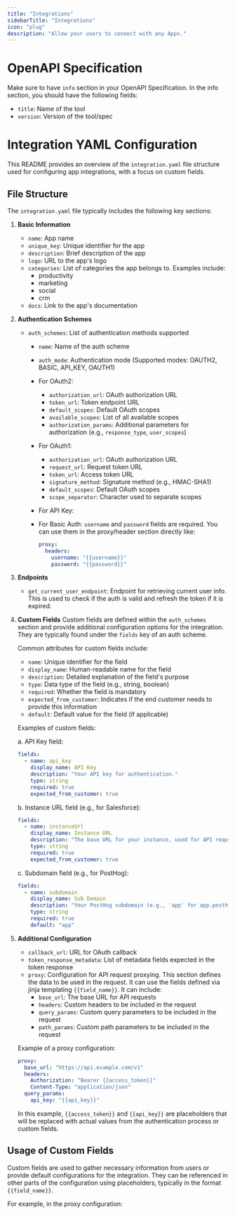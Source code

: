 ```yaml
---
title: "Integrations"
sidebarTitle: "Integrations"
icon: "plug"
description: "Allow your users to connect with any Apps."
---
```


# OpenAPI Specification

Make sure to have `info` section in your OpenAPI Specification. In the info section, you should have the following fields:
- `title`: Name of the tool
- `version`: Version of the tool/spec

# Integration YAML Configuration

This README provides an overview of the `integration.yaml` file structure used for configuring app integrations, with a focus on custom fields.

## File Structure

The `integration.yaml` file typically includes the following key sections:

1. **Basic Information**
   - `name`: App name
   - `unique_key`: Unique identifier for the app
   - `description`: Brief description of the app
   - `logo`: URL to the app's logo
   - `categories`: List of categories the app belongs to. Examples include:
     - productivity
     - marketing
     - social
     - crm
   - `docs`: Link to the app's documentation

2. **Authentication Schemes**
   - `auth_schemes`: List of authentication methods supported
     - `name`: Name of the auth scheme
     - `auth_mode`: Authentication mode (Supported modes: OAUTH2, BASIC, API_KEY, OAUTH1)
     - For OAuth2:
       - `authorization_url`: OAuth authorization URL
       - `token_url`: Token endpoint URL
       - `default_scopes`: Default OAuth scopes
       - `available_scopes`: List of all available scopes
       - `authorization_params`: Additional parameters for authorization (e.g., `response_type`, `user_scopes`)
     - For OAuth1:
       - `authorization_url`: OAuth authorization URL
       - `request_url`: Request token URL
       - `token_url`: Access token URL
       - `signature_method`: Signature method (e.g., HMAC-SHA1)
       - `default_scopes`: Default OAuth scopes
       - `scope_separator`: Character used to separate scopes
     - For API Key:
       
     - For Basic Auth:
       `username` and `password` fields are required. You can use them in the proxy/header section directly like:
       ```yaml
       proxy:
         headers:
           username: "{{username}}"
           password: "{{password}}"
       ```

3. **Endpoints**
   - `get_current_user_endpoint`: Endpoint for retrieving current user info. This is used to check if the auth is valid and refresh the token if it is expired.

4. **Custom Fields**
   Custom fields are defined within the `auth_schemes` section and provide additional configuration options for the integration. They are typically found under the `fields` key of an auth scheme.

   Common attributes for custom fields include:
   - `name`: Unique identifier for the field
   - `display_name`: Human-readable name for the field
   - `description`: Detailed explanation of the field's purpose
   - `type`: Data type of the field (e.g., string, boolean)
   - `required`: Whether the field is mandatory
   - `expected_from_customer`: Indicates if the end customer needs to provide this information
   - `default`: Default value for the field (if applicable)

   Examples of custom fields:

   a. API Key field:
   ```yaml
   fields:
     - name: api_key
       display_name: API Key
       description: "Your API key for authentication."
       type: string
       required: true
       expected_from_customer: true
   ```

   b. Instance URL field (e.g., for Salesforce):
   ```yaml
   fields:
     - name: instanceUrl
       display_name: Instance URL
       description: "The base URL for your instance, used for API requests."
       type: string
       required: true
       expected_from_customer: true
   ```

   c. Subdomain field (e.g., for PostHog):
   ```yaml
   fields:
     - name: subdomain
       display_name: Sub Domain
       description: "Your PostHog subdomain (e.g., 'app' for app.posthog.com)."
       type: string
       required: true
       default: "app"
   ```

5. **Additional Configuration**
   - `callback_url`: URL for OAuth callback
   - `token_response_metadata`: List of metadata fields expected in the token response
   - `proxy`: Configuration for API request proxying. This section defines the data to be used in the request. It can use the fields defined via jinja templating `{{field_name}}`. It can include:
     - `base_url`: The base URL for API requests
     - `headers`: Custom headers to be included in the request
     - `query_params`: Custom query parameters to be included in the request
     - `path_params`: Custom path parameters to be included in the request

   Example of a proxy configuration:
   ```yaml
   proxy:
     base_url: "https://api.example.com/v1"
     headers:
       Authorization: "Bearer {{access_token}}"
       Content-Type: "application/json"
     query_params:
       api_key: "{{api_key}}"
   ```

   In this example, `{{access_token}}` and `{{api_key}}` are placeholders that will be replaced with actual values from the authentication process or custom fields.

## Usage of Custom Fields

Custom fields are used to gather necessary information from users or provide default configurations for the integration. They can be referenced in other parts of the configuration using placeholders, typically in the format `{{field_name}}`.

For example, in the proxy configuration: